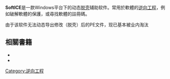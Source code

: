 '''SoftICE'''是一款Windows平台下的动态[[加殼壓縮|脱壳]]辅助软件。常用於軟體的[[逆向工程|逆向工程]]，例如破解軟體的保護，或尋找軟體的註冊碼。

由于该软件无法动态导出修改（脱壳）后的PE文件，现已基本被业内淘汰

== 相關書籍 ==
* {{cite book | language = | author=賴以立 | coauthors = | title=《程式保護與破解－SoftICE使用實例(第二版)》 | url= | date= | location= | publisher=全華科技 | id= | isbn=9572156659 | pages= }}
* {{cite book | language = | author=Pirogov, Vlad | coauthors = | title=《Disassembling Code: IDA Pro And SoftICE》 | url= | date= | location= | publisher=Independent Pub Group | id= | isbn=1931769516 | pages= }}


{{軟體小作品}}

[[Category:逆向工程|Category:逆向工程]]